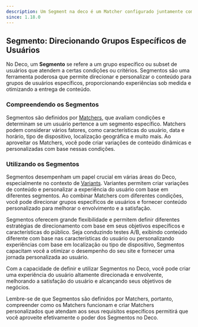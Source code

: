 ```yaml
---
description: Um Segment na deco é um Matcher configurado juntamente com uma Variant
since: 1.18.0
---
```


## Segmento: Direcionando Grupos Específicos de Usuários

No Deco, um **Segmento** se refere a um grupo específico ou subset de usuários
que atendem a certas condições ou critérios. Segmentos são uma ferramenta
poderosa que permite direcionar e personalizar o conteúdo para grupos de
usuários específicos, proporcionando experiências sob medida e otimizando a
entrega de conteúdo.

### Compreendendo os Segmentos

Segmentos são definidos por [Matchers](/docs/pt/concepts/matchers), que avaliam
condições e determinam se um usuário pertence a um segmento específico. Matchers
podem considerar vários fatores, como características do usuário, data e
horário, tipo de dispositivo, localização geográfica e muito mais. Ao aproveitar
os Matchers, você pode criar variações de conteúdo dinâmicas e personalizadas
com base nessas condições.

### Utilizando os Segmentos

Segmentos desempenham um papel crucial em várias áreas do Deco, especialmente no
contexto de [Variants](/docs/pt/getting-started/variants). Variantes permitem
criar variações de conteúdo e personalizar a experiência do usuário com base em
diferentes segmentos. Ao combinar Matchers com diferentes condições, você pode
direcionar grupos específicos de usuários e fornecer conteúdo personalizado para
melhorar o envolvimento e a satisfação.

Segmentos oferecem grande flexibilidade e permitem definir diferentes
estratégias de direcionamento com base em seus objetivos específicos e
características do público. Seja conduzindo testes A/B, exibindo conteúdo
diferente com base nas características do usuário ou personalizando experiências
com base em localização ou tipo de dispositivo, Segmentos capacitam você a
otimizar o desempenho do seu site e fornecer uma jornada personalizada ao
usuário.

Com a capacidade de definir e utilizar Segmentos no Deco, você pode criar uma
experiência do usuário altamente direcionada e envolvente, melhorando a
satisfação do usuário e alcançando seus objetivos de negócios.

Lembre-se de que Segmentos são definidos por Matchers, portanto, compreender
como os Matchers funcionam e criar Matchers personalizados que atendam aos seus
requisitos específicos permitirá que você aproveite efetivamente o poder dos
Segmentos no Deco.
